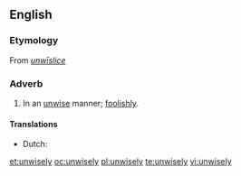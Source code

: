 ==English==

===Etymology===
From {{etyl|ang}} ''[[unwīslice]]''

===Adverb===
{{infl|en|adverb}}

# In an [[unwise]] manner; [[foolishly]].

====Translations====
* Dutch: {{t-|nl|onverstandig}}

[[et:unwisely]]
[[oc:unwisely]]
[[pl:unwisely]]
[[te:unwisely]]
[[vi:unwisely]]